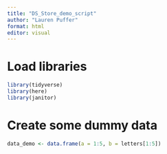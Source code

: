 ```yaml
---
title: "DS_Store_demo_script"
author: "Lauren Puffer"
format: html
editor: visual
---
```


# Load libraries

```r
library(tidyverse)
library(here)
library(janitor)

```

# Create some dummy data

```r
data_demo <- data.frame(a = 1:5, b = letters[1:5])
```
